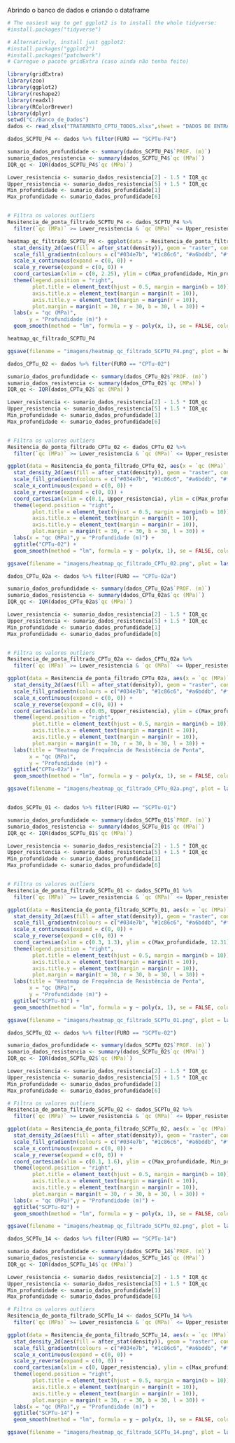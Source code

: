 
Abrindo o banco de dados e criando o dataframe

```{r}
# The easiest way to get ggplot2 is to install the whole tidyverse:
#install.packages("tidyverse")

# Alternatively, install just ggplot2:
#install.packages("ggplot2")
#install.packages("patchwork")
# Carregue o pacote gridExtra (caso ainda não tenha feito)

library(gridExtra)
library(zoo)
library(ggplot2)
library(reshape2)
library(readxl)
library(RColorBrewer)
library(dplyr)
setwd("C:/Banco_de_Dados")
dados <- read_xlsx("TRATAMENTO_CPTU_TODOS.xlsx",sheet = "DADOS DE ENTRADA - CPTU",range = "B43:CH13022")

```


```{r}

dados_SCPTU_P4 <- dados %>% filter(FURO == "SCPTu-P4")

sumario_dados_profundidade <- summary(dados_SCPTU_P4$`PROF. (m)`)
sumario_dados_resistencia <- summary(dados_SCPTU_P4$`qc (MPa)`)
IQR_qc <- IQR(dados_SCPTU_P4$`qc (MPa)`)

Lower_resistencia <- sumario_dados_resistencia[2] - 1.5 * IQR_qc
Upper_resistencia <- sumario_dados_resistencia[5] + 1.5 * IQR_qc
Min_profundidade <- sumario_dados_profundidade[1]
Max_profundidade <- sumario_dados_profundidade[6]


# Filtra os valores outliers
Resitencia_de_ponta_filtrado_SCPTU_P4 <- dados_SCPTU_P4 %>% 
  filter(`qc (MPa)` >= Lower_resistencia & `qc (MPa)` <= Upper_resistencia)

```


```{r}
heatmap_qc_filtrado_SCPTU_P4 <- ggplot(data = Resitencia_de_ponta_filtrado_SCPTU_P4, aes(x = `qc (MPa)`, y = `PROF. (m)`)) +
  stat_density_2d(aes(fill = after_stat(density)), geom = "raster", contour = FALSE, interpolate = TRUE, alpha = 0.8) +
  scale_fill_gradientn(colours = c("#034e7b", "#1c86c6", "#a6bddb", "#fdae61", "#d7191c"), name = "Densidade", guide = "none") +
  scale_x_continuous(expand = c(0, 0)) +
  scale_y_reverse(expand = c(0, 0)) +
  coord_cartesian(xlim = c(0, 2.25), ylim = c(Max_profundidade, Min_profundidade)) +
  theme(legend.position = "right",
        plot.title = element_text(hjust = 0.5, margin = margin(b = 10)),
        axis.title.x = element_text(margin = margin(t = 10)),
        axis.title.y = element_text(margin = margin(r = 10)),
        plot.margin = margin(t = 30, r = 30, b = 30, l = 30)) +
  labs(x = "qc (MPa)",
       y = "Profundidade (m)") +
  geom_smooth(method = "lm", formula = y ~ poly(x, 1), se = FALSE, color = "#3D2B1F", linewidth = 1, linetype = "solid", alpha = 0.5)

heatmap_qc_filtrado_SCPTU_P4

ggsave(filename = "imagens/heatmap_qc_filtrado_SCPTU_P4.png", plot = heatmap_qc_filtrado_SCPTU_P4, width = 8, height = 6, units = "in")


```


```{r}
dados_CPTu_02 <- dados %>% filter(FURO == "CPTu-02")

sumario_dados_profundidade <- summary(dados_CPTu_02$`PROF. (m)`)
sumario_dados_resistencia <- summary(dados_CPTu_02$`qc (MPa)`)
IQR_qc <- IQR(dados_CPTu_02$`qc (MPa)`)

Lower_resistencia <- sumario_dados_resistencia[2] - 1.5 * IQR_qc
Upper_resistencia <- sumario_dados_resistencia[5] + 1.5 * IQR_qc
Min_profundidade <- sumario_dados_profundidade[1]
Max_profundidade <- sumario_dados_profundidade[6]


# Filtra os valores outliers
Resitencia_de_ponta_filtrado_CPTu_02 <- dados_CPTu_02 %>% 
  filter(`qc (MPa)` >= Lower_resistencia & `qc (MPa)` <= Upper_resistencia)

```

```{r}
ggplot(data = Resitencia_de_ponta_filtrado_CPTu_02, aes(x = `qc (MPa)`, y = `PROF. (m)`)) +
  stat_density_2d(aes(fill = after_stat(density)), geom = "raster", contour = FALSE, interpolate = TRUE, alpha = 0.8) +
  scale_fill_gradientn(colours = c("#034e7b", "#1c86c6", "#a6bddb", "#fdae61", "#d7191c"), name = "Densidade", guide = "none") +
  scale_x_continuous(expand = c(0, 0)) +
  scale_y_reverse(expand = c(0, 0)) +
  coord_cartesian(xlim = c(0.1, Upper_resistencia), ylim = c(Max_profundidade, Min_profundidade)) +
  theme(legend.position = "right",
        plot.title = element_text(hjust = 0.5, margin = margin(b = 10)),
        axis.title.x = element_text(margin = margin(t = 10)),
        axis.title.y = element_text(margin = margin(r = 10)),
        plot.margin = margin(t = 30, r = 30, b = 30, l = 30)) +
  labs(x = "qc (MPa)",y = "Profundidade (m)") +
  ggtitle("CPTu-02") +
  geom_smooth(method = "lm", formula = y ~ poly(x, 1), se = FALSE, color = "#3D2B1F", linewidth = 1, linetype = "solid", alpha = 0.5)

ggsave(filename = "imagens/heatmap_qc_filtrado_CPTu_02.png", plot = last_plot(), width = 8, height = 6, units = "in")

```

```{r}

dados_CPTu_02a <- dados %>% filter(FURO == "CPTu-02a")

sumario_dados_profundidade <- summary(dados_CPTu_02a$`PROF. (m)`)
sumario_dados_resistencia <- summary(dados_CPTu_02a$`qc (MPa)`)
IQR_qc <- IQR(dados_CPTu_02a$`qc (MPa)`)

Lower_resistencia <- sumario_dados_resistencia[2] - 1.5 * IQR_qc
Upper_resistencia <- sumario_dados_resistencia[5] + 1.5 * IQR_qc
Min_profundidade <- sumario_dados_profundidade[1]
Max_profundidade <- sumario_dados_profundidade[6]


# Filtra os valores outliers
Resitencia_de_ponta_filtrado_CPTu_02a <- dados_CPTu_02a %>% 
  filter(`qc (MPa)` >= Lower_resistencia & `qc (MPa)` <= Upper_resistencia)

```

```{r}

ggplot(data = Resitencia_de_ponta_filtrado_CPTu_02a, aes(x = `qc (MPa)`, y = `PROF. (m)`)) +
  stat_density_2d(aes(fill = after_stat(density)), geom = "raster", contour = FALSE, interpolate = TRUE, alpha = 0.8) +
  scale_fill_gradientn(colours = c("#034e7b", "#1c86c6", "#a6bddb", "#fdae61", "#d7191c"), name = "Densidade", guide = "none") +
  scale_x_continuous(expand = c(0, 0)) +
  scale_y_reverse(expand = c(0, 0)) +
  coord_cartesian(xlim = c(0.05, Upper_resistencia), ylim = c(Max_profundidade, Min_profundidade)) +
  theme(legend.position = "right",
        plot.title = element_text(hjust = 0.5, margin = margin(b = 10)),
        axis.title.x = element_text(margin = margin(t = 10)),
        axis.title.y = element_text(margin = margin(r = 10)),
        plot.margin = margin(t = 30, r = 30, b = 30, l = 30)) +
  labs(title = "Heatmap de Frequência de Resistência de Ponta",
       x = "qc (MPa)",
       y = "Profundidade (m)") +
  ggtitle("CPTu-02a") +
  geom_smooth(method = "lm", formula = y ~ poly(x, 1), se = FALSE, color = "#3D2B1F", linewidth = 1, linetype = "solid", alpha = 0.5)

ggsave(filename = "imagens/heatmap_qc_filtrado_CPTu_02a.png", plot = last_plot(), width = 8, height = 6, units = "in")



```
```{r}
dados_SCPTu_01 <- dados %>% filter(FURO == "SCPTu-01")

sumario_dados_profundidade <- summary(dados_SCPTu_01$`PROF. (m)`)
sumario_dados_resistencia <- summary(dados_SCPTu_01$`qc (MPa)`)
IQR_qc <- IQR(dados_SCPTu_01$`qc (MPa)`)

Lower_resistencia <- sumario_dados_resistencia[2] - 1.5 * IQR_qc
Upper_resistencia <- sumario_dados_resistencia[5] + 1.5 * IQR_qc
Min_profundidade <- sumario_dados_profundidade[1]
Max_profundidade <- sumario_dados_profundidade[6]


# Filtra os valores outliers
Resitencia_de_ponta_filtrado_SCPTu_01 <- dados_SCPTu_01 %>% 
  filter(`qc (MPa)` >= Lower_resistencia & `qc (MPa)` <= Upper_resistencia)

```

```{r}
ggplot(data = Resitencia_de_ponta_filtrado_SCPTu_01, aes(x = `qc (MPa)`, y = `PROF. (m)`)) +
  stat_density_2d(aes(fill = after_stat(density)), geom = "raster", contour = FALSE, interpolate = TRUE, alpha = 0.8) +
  scale_fill_gradientn(colours = c("#034e7b", "#1c86c6", "#a6bddb", "#fdae61", "#d7191c"), name = "Densidade", guide = "none") +
  scale_x_continuous(expand = c(0, 0)) +
  scale_y_reverse(expand = c(0, 0)) +
  coord_cartesian(xlim = c(0.3, 1.3), ylim = c(Max_profundidade, 12.31)) +
  theme(legend.position = "right",
        plot.title = element_text(hjust = 0.5, margin = margin(b = 10)),
        axis.title.x = element_text(margin = margin(t = 10)),
        axis.title.y = element_text(margin = margin(r = 10)),
        plot.margin = margin(t = 30, r = 30, b = 30, l = 30)) +
  labs(title = "Heatmap de Frequência de Resistência de Ponta",
       x = "qc (MPa)",
       y = "Profundidade (m)") +
  ggtitle("SCPTu-01") +
  geom_smooth(method = "lm", formula = y ~ poly(x, 1), se = FALSE, color = "#3D2B1F", linewidth = 1, linetype = "solid", alpha = 0.5)

ggsave(filename = "imagens/heatmap_qc_filtrado_SCPTu_01.png", plot = last_plot(), width = 8, height = 6, units = "in")
```
```{r}
dados_SCPTu_02 <- dados %>% filter(FURO == "SCPTu-02")

sumario_dados_profundidade <- summary(dados_SCPTu_02$`PROF. (m)`)
sumario_dados_resistencia <- summary(dados_SCPTu_02$`qc (MPa)`)
IQR_qc <- IQR(dados_SCPTu_02$`qc (MPa)`)

Lower_resistencia <- sumario_dados_resistencia[2] - 1.5 * IQR_qc
Upper_resistencia <- sumario_dados_resistencia[5] + 1.5 * IQR_qc
Min_profundidade <- sumario_dados_profundidade[1]
Max_profundidade <- sumario_dados_profundidade[6]

# Filtra os valores outliers
Resitencia_de_ponta_filtrado_SCPTu_02 <- dados_SCPTu_02 %>% 
  filter(`qc (MPa)` >= Lower_resistencia & `qc (MPa)` <= Upper_resistencia)
```

```{r}
ggplot(data = Resitencia_de_ponta_filtrado_SCPTu_02, aes(x = `qc (MPa)`, y = `PROF. (m)`)) +
  stat_density_2d(aes(fill = after_stat(density)), geom = "raster", contour = FALSE, interpolate = TRUE, alpha = 0.8) +
  scale_fill_gradientn(colours = c("#034e7b", "#1c86c6", "#a6bddb", "#fdae61", "#d7191c"), name = "Densidade", guide = "none") +
  scale_x_continuous(expand = c(0, 0)) +
  scale_y_reverse(expand = c(0, 0)) +
  coord_cartesian(xlim = c(0.1, 1.6), ylim = c(Max_profundidade, Min_profundidade)) +
  theme(legend.position = "right",
        plot.title = element_text(hjust = 0.5, margin = margin(b = 10)),
        axis.title.x = element_text(margin = margin(t = 10)),
        axis.title.y = element_text(margin = margin(r = 10)),
        plot.margin = margin(t = 30, r = 30, b = 30, l = 30)) +
  labs(x = "qc (MPa)",y = "Profundidade (m)") +
  ggtitle("SCPTu-02") +
  geom_smooth(method = "lm", formula = y ~ poly(x, 1), se = FALSE, color = "#3D2B1F", linewidth = 1, linetype = "solid", alpha = 0.5)

ggsave(filename = "imagens/heatmap_qc_filtrado_SCPTu_02.png", plot = last_plot(), width = 8, height = 6, units = "in")

```

```{r}
dados_SCPTu_14 <- dados %>% filter(FURO == "SCPTu-14")

sumario_dados_profundidade <- summary(dados_SCPTu_14$`PROF. (m)`)
sumario_dados_resistencia <- summary(dados_SCPTu_14$`qc (MPa)`)
IQR_qc <- IQR(dados_SCPTu_14$`qc (MPa)`)

Lower_resistencia <- sumario_dados_resistencia[2] - 1.5 * IQR_qc
Upper_resistencia <- sumario_dados_resistencia[5] + 1.5 * IQR_qc
Min_profundidade <- sumario_dados_profundidade[1]
Max_profundidade <- sumario_dados_profundidade[6]

# Filtra os valores outliers
Resitencia_de_ponta_filtrado_SCPTu_14 <- dados_SCPTu_14 %>% 
  filter(`qc (MPa)` >= Lower_resistencia & `qc (MPa)` <= Upper_resistencia)
```

```{r}
ggplot(data = Resitencia_de_ponta_filtrado_SCPTu_14, aes(x = `qc (MPa)`, y = `PROF. (m)`)) +
  stat_density_2d(aes(fill = after_stat(density)), geom = "raster", contour = FALSE, interpolate = TRUE, alpha = 0.8) +
  scale_fill_gradientn(colours = c("#034e7b", "#1c86c6", "#a6bddb", "#fdae61", "#d7191c"), name = "Densidade", guide = "none") +
  scale_x_continuous(expand = c(0, 0)) +
  scale_y_reverse(expand = c(0, 0)) +
  coord_cartesian(xlim = c(0, Upper_resistencia), ylim = c(Max_profundidade, Min_profundidade)) +
  theme(legend.position = "right",
        plot.title = element_text(hjust = 0.5, margin = margin(b = 10)),
        axis.title.x = element_text(margin = margin(t = 10)),
        axis.title.y = element_text(margin = margin(r = 10)),
        plot.margin = margin(t = 30, r = 30, b = 30, l = 30)) +
  labs(x = "qc (MPa)",y = "Profundidade (m)") +
  ggtitle("SCPTu-14") +
  geom_smooth(method = "lm", formula = y ~ poly(x, 1), se = FALSE, color = "#3D2B1F", linewidth = 1, linetype = "solid", alpha = 0.5)

ggsave(filename = "imagens/heatmap_qc_filtrado_SCPTu_14.png", plot = last_plot(), width = 8, height = 6, units = "in")
```

